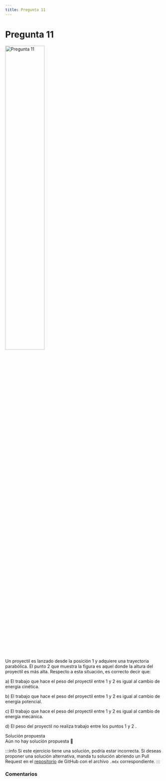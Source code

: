 ```yaml
---
title: Pregunta 11
---
```



# Pregunta 11

<Image
  src="science/dynamics/exercises/2019-1/p11/image.png"
  alt="Pregunta 11"
  width="50%"
/>

Un proyectil es lanzado desde la posición 1 y adquiere una trayectoria parabólica. El punto 2 que muestra la figura es aquel donde la altura del proyectil es más alta. Respecto a esta situación, es correcto decir que:

a) El trabajo que hace el peso del proyectil entre 1 y 2 es igual al cambio de energía cinética.

b) El trabajo que hace el peso del proyectil entre 1 y 2 es igual al cambio de energía potencial.

c) El trabajo que hace el peso del proyectil entre 1 y 2 es igual al cambio de energía mecánica.

d) El peso del proyectil no realiza trabajo entre los puntos 1 y 2 .

<MDXDetails>
<summary>Solución propuesta</summary>

<div className="exercise">
Aún no hay solución propuesta 🥲
</div>

:::info
Si este ejercicio tiene una solución, podría estar incorrecta. Si deseas proponer una solución alternativa, manda tu solución abriendo
un Pull Request en el [repositorio](https://github.com/crow-rojas/apuntes-fundamentals/pulls) de GitHub con el archivo
`.mdx` correspondiente.
:::

</MDXDetails>

### Comentarios

<Disqus
  url="https://crow-rojas.github.io/apuntes-fundamentals/docs/science/dynamics/exercises/2019-1/p11"
  identifier="docs/science/dynamics/exercises/2019-1/p11"
  title="2019-1 Dinámica - Pregunta 11"
/>
